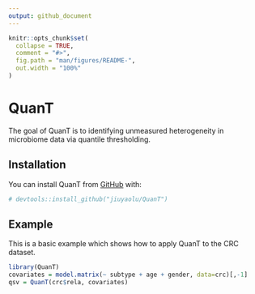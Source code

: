 ```yaml
---
output: github_document
---
```


<!-- README.md is generated from README.Rmd. Please edit that file -->

```r
knitr::opts_chunk$set(
  collapse = TRUE,
  comment = "#>",
  fig.path = "man/figures/README-",
  out.width = "100%"
)
```

# QuanT

<!-- badges: start -->
<!-- badges: end -->

The goal of QuanT is to identifying unmeasured heterogeneity in microbiome data via quantile thresholding.

## Installation

You can install QuanT from [GitHub](https://github.com) with:

```r
# devtools::install_github("jiuyaolu/QuanT")
```

## Example

This is a basic example which shows how to apply QuanT to the CRC dataset.

```r
library(QuanT)
covariates = model.matrix(~ subtype + age + gender, data=crc)[,-1]
qsv = QuanT(crc$rela, covariates)
```

<!-- You'll still need to render `README.Rmd` regularly, to keep `README.md` up-to-date. `devtools::build_readme()` is handy for this. -->
